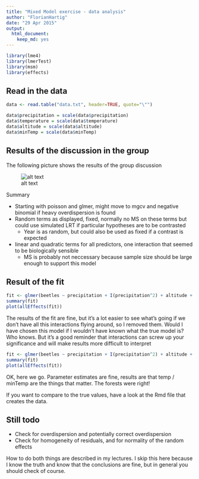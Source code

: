 ```yaml
---
title: "Mixed Model exercise - data analysis"
author: "FlorianHartig"
date: "29 Apr 2015"
output:
  html_document:
    keep_md: yes
---
```



```r
library(lme4)
library(lmerTest)
library(msm)
library(effects)
```

## Read in the data 


```r
data <- read.table("data.txt", header=TRUE, quote="\"")

data$precipitation = scale(data$precipitation)
data$temperature = scale(data$temperature)
data$altitude = scale(data$altitude)
data$minTemp = scale(data$minTemp)

```

## Results of the discussion in the group

The following picture shows the results of the group discussion

![alt text](discussion.jpg)

Summary

* Starting with poisson and glmer, might move to mgcv and negative binomial if heavy overdispersion is found
* Random terms as displayed, fixed, normally no MS on these terms but could use simulated LRT if particular hypotheses are to be contrasted
  * Year is as random, but could also be used as fixed if a contrast is expected
* linear and quadratic terms for all predictors, one interaction that seemed to be biologically sensible
  * MS is probably not neccessary because sample size should be large enough to support this model
 
## Result of the fit


```r
fit <- glmer(beetles ~ precipitation + I(precipitation^2) + altitude + I(altitude^2) + temperature + I(temperature^2) + minTemp + I(minTemp^2) + precipitation:temperature + precipitation:I(temperature^2) + (1|region/plot) + (1|technician) + (1|year), family = poisson, data = data)
summary(fit)
plot(allEffects(fit))

```

The results of the fit are fine, but it's a lot easier to see what's going if we don't have all this interactions flying around, so I removed them. Would I have chosen this model if I wouldn't have known what the true model is? Who knows. But it's a good reminder that interactions can screw up your significance and will make results more difficult to interpret

```r
fit <- glmer(beetles ~ precipitation + I(precipitation^2) + altitude + I(altitude^2) + temperature + I(temperature^2) + minTemp + I(minTemp^2)  + (1|region/plot) + (1|technician) + (1|year) , family = poisson, data = data)
summary(fit)
plot(allEffects(fit))
```

OK, here we go. Parameter estimates are fine, results are that temp / minTemp are the things that matter. The forests were right!

If you want to compare to the true values, have a look at the Rmd file that creates the data. 


## Still todo

* Check for overdispersion and potentially correct overdispersion 
* Check for homogeneity of residuals, and for normality of the random effects

How to do both things are described in my lectures. I skip this here because I know the truth and know that the conclusions are fine, but in general you should check of course.



